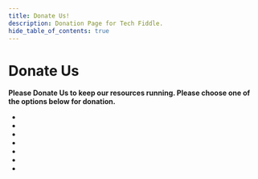 ```yaml
---
title: Donate Us!
description: Donation Page for Tech Fiddle.
hide_table_of_contents: true
---
```



# Donate Us

**Please Donate Us to keep our resources running. Please choose one of the options below for donation.**

<!-- |                                                       Razorpay                                                        |                                                        Liberapay                                                         |                                                           GitHub Sponsors                                                            |                                                           OpenCollective                                                            |                                                       PayPal                                                        |
| :-------------------------------------------------------------------------------------------------------------------: | :----------------------------------------------------------------------------------------------------------------------: | :----------------------------------------------------------------------------------------------------------------------------------: | :---------------------------------------------------------------------------------------------------------------------------------: | :-----------------------------------------------------------------------------------------------------------------: | -->



- <Microlink url='https://ko-fi.com/techfiddle' />
- <Microlink url='https://www.buymeacoffee.com/techfiddle' />
- <Microlink url='https://github.com/sponsors/RudraSen2/' />
- <Microlink url='https://rzp.io/l/CLDonations' />
- <Microlink url='https://liberapay.com/complabs' />
- <Microlink url='https://opencollective.com/comp-labs' />
- <Microlink url='https://paypal.me/complabs28' />
